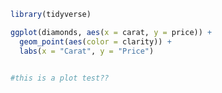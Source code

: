 
```r
library(tidyverse)
```

```r
ggplot(diamonds, aes(x = carat, y = price)) +
  geom_point(aes(color = clarity)) +
  labs(x = "Carat", y = "Price")


#this is a plot test??
```

